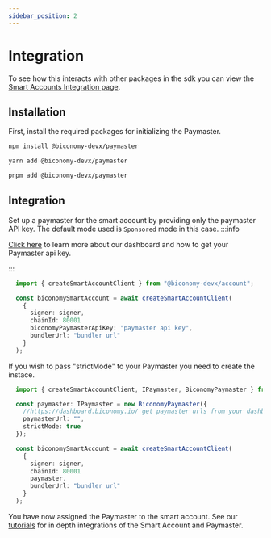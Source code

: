 ```yaml
---
sidebar_position: 2
---
```


# Integration

To see how this interacts with other packages in the sdk you can view the [Smart Accounts Integration page](/Account/integration).

## Installation

First, install the required packages for initializing the Paymaster.


<Tabs>
<TabItem value="js" label="npm">

```bash
npm install @biconomy-devx/paymaster
```

</TabItem>
<TabItem value="py" label="yarn">

```bash
yarn add @biconomy-devx/paymaster
```

</TabItem>
<TabItem value="java" label="pnpm">

```bash
pnpm add @biconomy-devx/paymaster
```

</TabItem>
</Tabs>

## Integration

Set up a paymaster for the smart account by providing only the paymaster API key. The default mode used is `Sponsored` mode in this case.
:::info

[Click here](/dashboard/paymaster) to learn more about our dashboard and how to get your Paymaster api key.

:::

```typescript
  import { createSmartAccountClient } from "@biconomy-devx/account";

  const biconomySmartAccount = await createSmartAccountClient(
    {
      signer: signer,
      chainId: 80001
      biconomyPaymasterApiKey: "paymaster api key",
      bundlerUrl: "bundler url"
    }
  );
```

If you wish to pass "strictMode" to your Paymaster you need to create the instace.

```typescript
  import { createSmartAccountClient, IPaymaster, BiconomyPaymaster } from "@biconomy-devx/account";

  const paymaster: IPaymaster = new BiconomyPaymaster({
    //https://dashboard.biconomy.io/ get paymaster urls from your dashboard
    paymasterUrl: "",
    strictMode: true
  });

  const biconomySmartAccount = await createSmartAccountClient(
    {
      signer: signer,
      chainId: 80001
      paymaster,
      bundlerUrl: "bundler url"
    }
  );
```

You have now assigned the Paymaster to the smart account. See our [tutorials](/tutorials) for in depth integrations of the Smart Account and Paymaster.

